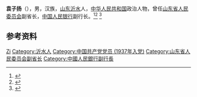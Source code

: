 {{Otheruses|other=名为袁子扬的其他人物|袁子扬}}

'''袁子扬'''（{{bd|1911年|5月|1992年|5月}}），男，汉族，[[山东|山东]][[沂水县|沂水]]人，[[中华人民共和国|中华人民共和国]]政治人物，曾任[[山东省人民委员会|山东省人民委员会]]副省长，[[中国人民银行|中国人民银行]]副行长。<ref>{{Cite book|title=中华人民共和国职官志|author=何虎生, 李耀东, 向常福主编|publisher=中国社会出版社|year=2003|isbn=9787800883934|location=北京|pages=}}</ref><ref>{{Cite book|title=中华金融辞库|author=戴相龙,黄达主编|publisher=中国金融出版社|year=1998|isbn=9787504920485|location=北京|pages=}}</ref>
<ref>{{Cite book|title=江苏革命史词典|author=叶绪昌主编; 王广达, 刘顺发, 邹嘉南副主编|publisher=南京大学出版社|year=1993|isbn=|location=南京|pages=}}</ref>

== 参考资料 ==
{{reflist}}

{{中国人物小作品}}

{{Authority control}}
{{DEFAULTSORT:Yuan袁}}
[[Category:袁姓|Zi]]
[[Category:沂水人|Category:沂水人]]
[[Category:中国共产党党员_(1937年入党)|Category:中国共产党党员 (1937年入党)]]
[[Category:山东省人民委员会副省长|Category:山东省人民委员会副省长]]
[[Category:中國人民銀行副行長|Category:中國人民銀行副行長]]